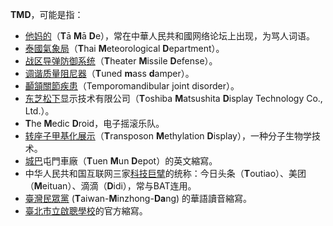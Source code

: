 '''TMD'''，可能是指：

*[[他妈的|他妈的]]（'''T'''ā '''M'''ā '''D'''e），常在中華人民共和國网络论坛上出现，为骂人词语。
*[[泰國氣象局|泰國氣象局]]（'''T'''hai '''M'''eteorological '''D'''epartment）。
*[[战区导弹防御系统|战区导弹防御系统]]（'''T'''heater '''M'''issile '''D'''efense）。
*[[调谐质量阻尼器|调谐质量阻尼器]]（'''T'''uned '''m'''ass '''d'''amper）。
*[[顳頷關節疾患|顳頷關節疾患]]（Temporomandibular joint disorder）。
*[[东芝|东芝]][[松下|松下]]显示技术有限公司（'''T'''oshiba '''M'''atsushita '''D'''isplay Technology Co., Ltd.）。
*'''T'''he '''M'''edic '''D'''roid，电子摇滚乐队。
*[[转座子甲基化展示|转座子甲基化展示]]（'''T'''ransposon '''M'''ethylation '''D'''isplay），一种分子生物学技术。
*[[城巴|城巴]]屯門車廠（'''T'''uen '''M'''un '''D'''epot）的英文縮寫。
*中华人民共和国互联网三家[[科技巨擘#中國大陆|科技巨擘]]的统称：今日头条（'''T'''outiao）、美团（'''M'''eituan）、滴滴（'''D'''idi），常与BAT连用。
*[[臺灣民眾黨_(2019年)|臺灣民眾黨]] ('''T'''aiwan-'''M'''inzhong-'''Da'''ng) 的華語讀音縮寫。
*[[臺北市立啟聰學校|臺北市立啟聰學校]]的官方縮寫。

{{disambiguation|cat=三字拉丁字母縮寫消歧義}}
